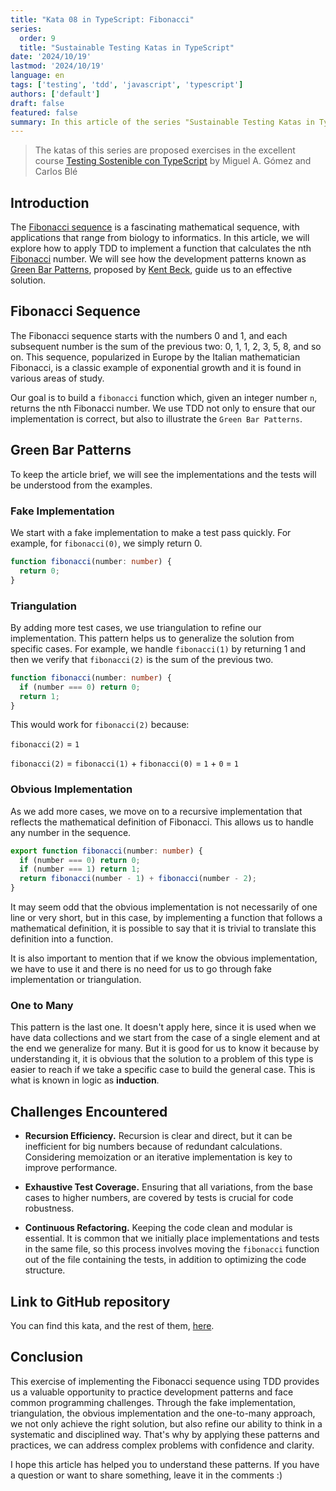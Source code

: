 ```yaml
---
title: "Kata 08 in TypeScript: Fibonacci"
series:
  order: 9
  title: "Sustainable Testing Katas in TypeScript"
date: '2024/10/19'
lastmod: '2024/10/19'
language: en
tags: ['testing', 'tdd', 'javascript', 'typescript']
authors: ['default']
draft: false
featured: false
summary: In this article of the series "Sustainable Testing Katas in TypeScript", we'll analyze the creation of a function that calculates the nth Fibonacci number using TDD and Jest.
---
```


> The katas of this series are proposed exercises in the excellent course [Testing Sostenible con TypeScript](https://academy.softwarecrafters.io/p/curso) by Miguel A. Gómez and Carlos Blé

## Introduction

The [Fibonacci sequence](https://www.cuemath.com/numbers/fibonacci-sequence/) is a fascinating mathematical sequence, with applications that range from biology to informatics. In this article, we will explore how to apply TDD to implement a function that calculates the nth [Fibonacci](https://www.thoughtco.com/leonardo-pisano-fibonacci-biography-2312397) number. We will see how the development patterns known as [Green Bar Patterns](https://www.tddbuddy.com/references/green-bar-patterns.html), proposed by [Kent Beck](https://londonspeakerbureau.com/speaker-profile/kent-beck/), guide us to an effective solution.

<TOCInline toc={props.toc} exclude="Introduction" locale={props.locale} asDisclosure />

## Fibonacci Sequence

The Fibonacci sequence starts with the numbers 0 and 1, and each subsequent number is the sum of the previous two: 0, 1, 1, 2, 3, 5, 8, and so on. This sequence, popularized in Europe by the Italian mathematician Fibonacci, is a classic example of exponential growth and it is found in various areas of study.

Our goal is to build a `fibonacci` function which, given an integer number `n`, returns the nth Fibonacci number. We use TDD not only to ensure that our implementation is correct, but also to illustrate the `Green Bar Patterns`.

## Green Bar Patterns

To keep the article brief, we will see the implementations and the tests will be understood from the examples.

### Fake Implementation

We start with a fake implementation to make a test pass quickly. For example, for `fibonacci(0)`, we simply return 0.

```ts
function fibonacci(number: number) {
  return 0;
}
```

### Triangulation

By adding more test cases, we use triangulation to refine our implementation. This pattern helps us to generalize the solution from specific cases. For example, we handle `fibonacci(1)` by returning 1 and then we verify that `fibonacci(2)` is the sum of the previous two.

```ts
function fibonacci(number: number) {
  if (number === 0) return 0;
  return 1;
}
```

This would work for `fibonacci(2)` because:

`fibonacci(2)` $=$ `1`

`fibonacci(2)` $=$ `fibonacci(1)` $+$ `fibonacci(0)` $=$ `1` $+$ `0` $=$ `1`

### Obvious Implementation

As we add more cases, we move on to a recursive implementation that reflects the mathematical definition of Fibonacci. This allows us to handle any number in the sequence.

```ts
export function fibonacci(number: number) {
  if (number === 0) return 0;
  if (number === 1) return 1;
  return fibonacci(number - 1) + fibonacci(number - 2);
}
```

It may seem odd that the obvious implementation is not necessarily of one line or very short, but in this case, by implementing a function that follows a mathematical definition, it is possible to say that it is trivial to translate this definition into a function.

It is also important to mention that if we know the obvious implementation, we have to use it and there is no need for us to go through fake implementation or triangulation.

### One to Many

This pattern is the last one. It doesn't apply here, since it is used when we have data collections and we start from the case of a single element and at the end we generalize for many. But it is good for us to know it because by understanding it, it is obvious that the solution to a problem of this type is easier to reach if we take a specific case to build the general case. This is what is known in logic as **induction**.

## Challenges Encountered

- **Recursion Efficiency.** Recursion is clear and direct, but it can be inefficient for big numbers because of redundant calculations. Considering memoization or an iterative implementation is key to improve performance.

- **Exhaustive Test Coverage.** Ensuring that all variations, from the base cases to higher numbers, are covered by tests is crucial for code robustness.

- **Continuous Refactoring.** Keeping the code clean and modular is essential. It is common that we initially place implementations and tests in the same file, so this process involves moving the `fibonacci` function out of the file containing the tests, in addition to optimizing the code structure.

## Link to GitHub repository

You can find this kata, and the rest of them, [here](https://github.com/carlos-talavera/katas-sustainable-testing-ts).

## Conclusion

This exercise of implementing the Fibonacci sequence using TDD provides us a valuable opportunity to practice development patterns and face common programming challenges. Through the fake implementation, triangulation, the obvious implementation and the one-to-many approach, we not only achieve the right solution, but also refine our ability to think in a systematic and disciplined way. That's why by applying these patterns and practices, we can address complex problems with confidence and clarity.

I hope this article has helped you to understand these patterns. If you have a question or want to share something, leave it in the comments :)